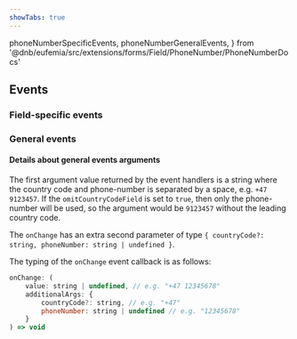 ```yaml
---
showTabs: true
---
```


  phoneNumberSpecificEvents,
  phoneNumberGeneralEvents,
} from '@dnb/eufemia/src/extensions/forms/Field/PhoneNumber/PhoneNumberDocs'

## Events

### Field-specific events

<PropertiesTable props={phoneNumberSpecificEvents} />

### General events

<PropertiesTable props={phoneNumberGeneralEvents} />

#### Details about general events arguments

The first argument value returned by the event handlers is a string where the country code and phone-number is separated by a space, e.g. `+47 9123457`. If the `omitCountryCodeField` is set to `true`, then only the phone-number will be used, so the argument would be `9123457` without the leading country code.

The `onChange` has an extra second parameter of type `{ countryCode?: string, phoneNumber: string | undefined }`.

The typing of the `onChange` event callback is as follows:

```jsx
onChange: (
    value: string | undefined, // e.g. "+47 12345678"
    additionalArgs: {
        countryCode?: string, // e.g. "+47"
        phoneNumber: string | undefined // e.g. "12345678"
    }
) => void
```
